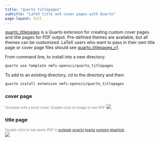 ```yaml
---
title: "quarto titlepages"
subtitle: "LaTeX title and cover pages with Quarto"
page-layout: full
---
```


[quarto_titlepages](https://github.com/nmfs-opensci/quarto_titlepages) is a Quarto extension for creating custom cover pages and title pages for PDF output. Pre-defined themes are available, but all themes can be customized. LaTeX users who want to pass in their own title page or cover page files should see [quarto_titlepages_v1](https://github.com/nmfs-opensci/quarto_titlepages_v1).

From command line, to install into a new directory:

``` bash
quarto use template nmfs-opensci/quarto_titlepages
```

To add to an existing directory, cd to the directory and then:

``` bash
quarto install extension nmfs-opensci/quarto_titlepages
```

::: panel-tabset
### cover page

[Template with a book cover. Double-click on image to see PDF]{style="font-size:0.8em; color: grey"} [![](images/great-wave.png){.border fig-alt="Screenshot of great-wave title page. This template has a cover page with a great wave image. Title page has a vertical line on the left with title, subtitle, authors and affiliations on the right. There is a logo towards the bottom."}](https://nmfs-opensci.github.io/quarto_titlepages/titlepages/great-wave/article.pdf)

### title page

[Double-click to see demo PDF in [scrbook](https://nmfs-opensci.github.io/quarto_titlepages/titlepages/vline/article.pdf) [scrartcl](https://nmfs-opensci.github.io/quarto_titlepages/titlepages/vline/article-srcartcl.pdf) [krantz](https://nmfs-opensci.github.io/quarto_titlepages/titlepages/vline/article-krantz.pdf) [svmono](https://nmfs-opensci.github.io/quarto_titlepages/titlepages/vline/article-svmono.pdf) [elsarticle](https://nmfs-opensci.github.io/quarto_titlepages/titlepages/vline/article-elsarticle.pdf)]{style="font-size:0.8em; color: grey"}</br> [![](images/vline.png){.border fig-width="50%" fig-alt="Screenshot of vline title page. Page has a vertical line on the left with title, subtitle, authors and affiliations on the right. There is a logo towards the bottom."}](https://nmfs-opensci.github.io/quarto_titlepages/titlepages/vline/article.pdf)
:::
